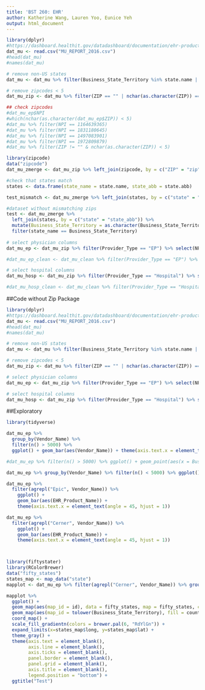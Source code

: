 ```yaml
---
title: 'BST 260: EHR'
author: Katherine Wang, Lauren Yoo, Eunice Yeh
output: html_document
---
```



```r
library(dplyr)
#https://dashboard.healthit.gov/datadashboard/documentation/ehr-products-mu-attestation-data-documentation.php
dat_mu <- read.csv("MU_REPORT_2016.csv")
#head(dat_mu)
#names(dat_mu)

# remove non-US states
dat_mu <- dat_mu %>% filter(Business_State_Territory %in% state.name |   Business_State_Territory == "District Of Columbia")

# remove zipcodes < 5
dat_mu_zip <- dat_mu %>% filter(ZIP == "" | nchar(as.character(ZIP)) == 5)

## check zipcodes
#dat_mu_ep$NPI
#which(nchar(as.character(dat_mu_ep$ZIP)) < 5)
#dat_mu %>% filter(NPI == 1164639365)
#dat_mu %>% filter(NPI == 1831180645)
#dat_mu %>% filter(NPI == 1497083901)
#dat_mu %>% filter(NPI == 1972809879)
#dat_mu %>% filter(ZIP != "" & nchar(as.character(ZIP)) < 5)

library(zipcode)
data("zipcode")
dat_mu_zmerge <- dat_mu_zip %>% left_join(zipcode, by = c("ZIP" = "zip"))

#check that states match
states <- data.frame(state_name = state.name, state_abb = state.abb)

test_mismatch <- dat_mu_zmerge %>% left_join(states, by = c("state" = "state_abb")) %>% mutate(Business_State_Territory = as.character(Business_State_Territory)) %>% filter(state_name != Business_State_Territory) %>% select(state_name, Business_State_Territory, Provider_Type)

#dataset without mismatching zips
test <- dat_mu_zmerge %>%
  left_join(states, by = c("state" = "state_abb")) %>% 
  mutate(Business_State_Territory = as.character(Business_State_Territory)) %>%
  filter(state_name == Business_State_Territory)
  
# select physician columns
dat_mu_ep <- dat_mu_zip %>% filter(Provider_Type == "EP") %>% select(NPI, Business_State_Territory, ZIP, Specialty, Program_Type, Provider_Stage_Number, Vendor_Name, EHR_Product_Name, Product_Classification, Product_Setting)

#dat_mu_ep_clean <- dat_mu_clean %>% filter(Provider_Type == "EP") %>% select(NPI, city, state, ZIP, longitude, latitude, Specialty, Program_Type, Provider_Stage_Number, Vendor_Name, EHR_Product_Name, Product_Classification, Product_Setting)

# select hospital columns
dat_mu_hosp <- dat_mu_zip %>% filter(Provider_Type == "Hospital") %>% select(NPI, CCN, Business_State_Territory, ZIP, Hospital_Type, Program_Type, Provider_Stage_Number, Vendor_Name, EHR_Product_Name, Product_Classification, Product_Setting)

#dat_mu_hosp_clean <- dat_mu_clean %>% filter(Provider_Type == "Hospital") %>% select(NPI, city, state, ZIP, longitude, latitude, Specialty, Program_Type, Provider_Stage_Number, Vendor_Name, EHR_Product_Name, Product_Classification, Product_Setting)

```

##Code without Zip Package
```r
library(dplyr)
#https://dashboard.healthit.gov/datadashboard/documentation/ehr-products-mu-attestation-data-documentation.php
dat_mu <- read.csv("MU_REPORT_2016.csv")
#head(dat_mu)
#names(dat_mu)

# remove non-US states
dat_mu <- dat_mu %>% filter(Business_State_Territory %in% state.name |   Business_State_Territory == "District Of Columbia")

# remove zipcodes < 5
dat_mu_zip <- dat_mu %>% filter(ZIP == "" | nchar(as.character(ZIP)) == 5)

# select physician columns
dat_mu_ep <- dat_mu_zip %>% filter(Provider_Type == "EP") %>% select(NPI, Business_State_Territory, ZIP, Specialty, Program_Type, Provider_Stage_Number, Vendor_Name, EHR_Product_Name, Product_Classification, Product_Setting)

# select hospital columns
dat_mu_hosp <- dat_mu_zip %>% filter(Provider_Type == "Hospital") %>% select(NPI, CCN, Business_State_Territory, ZIP, Hospital_Type, Program_Type, Provider_Stage_Number, Vendor_Name, EHR_Product_Name, Product_Classification, Product_Setting)
```

##Exploratory
```r
library(tidyverse)

dat_mu_ep %>% 
  group_by(Vendor_Name) %>% 
  filter(n() > 5000) %>% 
  ggplot() + geom_bar(aes(Vendor_Name)) + theme(axis.text.x = element_text(angle = 90, hjust = 1))

#dat_mu_ep %>% filter(n() > 5000) %>% ggplot() + geom_point(aes(x = Business_State_Territory, y = Vendor_Name, color = Vendor_Name))

dat_mu_ep %>% group_by(Vendor_Name) %>% filter(n() < 5000) %>% ggplot() + geom_bar(aes(Vendor_Name))

dat_mu_ep %>% 
  filter(agrepl("Epic", Vendor_Name)) %>% 
    ggplot() + 
    geom_bar(aes(EHR_Product_Name)) + 
    theme(axis.text.x = element_text(angle = 45, hjust = 1))

dat_mu_ep %>% 
  filter(agrepl("Cerner", Vendor_Name)) %>% 
    ggplot() + 
    geom_bar(aes(EHR_Product_Name)) + 
    theme(axis.text.x = element_text(angle = 45, hjust = 1))



library(fiftystater)
library(RColorBrewer)
data("fifty_states")
states_map <- map_data("state")
mapplot <- dat_mu_ep %>% filter(agrepl("Cerner", Vendor_Name)) %>% group_by(Business_State_Territory) %>% summarize(count = n()) 

mapplot %>% 
  ggplot() +
  geom_map(aes(map_id = id), data = fifty_states, map = fifty_states, color="grey50", fill="grey90") +
  geom_map(aes(map_id = tolower(Business_State_Territory), fill = count), map = fifty_states, color="grey50") +
  coord_map() +
  scale_fill_gradientn(colors = brewer.pal(6, "RdYlGn")) +
  expand_limits(x=states_map$long, y=states_map$lat) +
  theme_gray() +
  theme(axis.text = element_blank(), 
        axis.line = element_blank(), 
        axis.ticks = element_blank(), 
        panel.border = element_blank(), 
        panel.grid = element_blank(), 
        axis.title = element_blank(),
        legend.position = "bottom") +
  ggtitle("Test")
```

